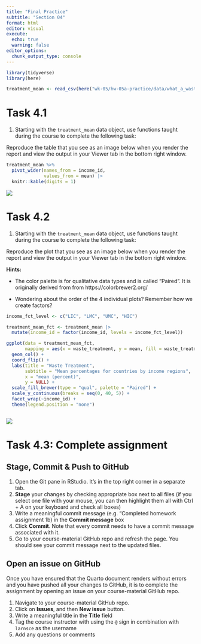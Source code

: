```yaml
---
title: "Final Practice"
subtitle: "Section 04"
format: html
editor: visual
execute: 
  echo: true
  warning: false
editor_options: 
  chunk_output_type: console
---
```


```r
library(tidyverse)
library(here)
```

```r

treatment_mean <- read_csv(here("wk-05/hw-05a-practice/data/what_a_waste/what-a-waste-city-level-data-treatment-mean.csv"))

```

# Task 4.1

1.  Starting with the `treatment_mean` data object, use functions taught during the course to complete the following task:

Reproduce the table that you see as an image below when you render the report and view the output in your Viewer tab in the bottom right window.

```r

treatment_mean %>% 
  pivot_wider(names_from = income_id, 
              values_from = mean) |> 
  knitr::kable(digits = 1)

```

![](img/tbl-01-treatment-by-income-mean.png)

# Task 4.2

1.  Starting with the `treatment_mean` data object, use functions taught during the course to complete the following task:

Reproduce the plot that you see as an image below when you render the report and view the output in your Viewer tab in the bottom right window.

**Hints:**

-   The color palette is for qualitative data types and is called "Paired". It is originally derived from from https://colorbrewer2.org/

-   Wondering about the order of the 4 individual plots? Remember how we create factors?

```r

income_fct_level <- c("LIC", "LMC", "UMC", "HIC") 

treatment_mean_fct <- treatment_mean |> 
  mutate(income_id = factor(income_id, levels = income_fct_level))  

ggplot(data = treatment_mean_fct,
       mapping = aes(x = waste_treatment, y = mean, fill = waste_treatment)) + 
  geom_col() + 
  coord_flip() +
  labs(title = "Waste Treatment", 
       subtitle = "Mean percentages for countries by income regions", 
       x = "mean (percent)", 
       y = NULL) + 
  scale_fill_brewer(type = "qual", palette = "Paired") +
  scale_y_continuous(breaks = seq(0, 40, 5)) +
  facet_wrap(~income_id) +
  theme(legend.position = "none") 



```

![](img/fig-01-treatment-by-income-mean.png)

# Task 4.3: Complete assignment

## Stage, Commit & Push to GitHub

1.  Open the Git pane in RStudio. It's in the top right corner in a separate tab.
2.  **Stage** your changes by checking appropriate box next to all files (if you select one file with your mouse, you can then highlight them all with Ctrl + A on your keyboard and check all boxes)
3.  Write a meaningful commit message (e.g. "Completed homework assignment 1b) in the **Commit message** box
4.  Click **Commit**. Note that every commit needs to have a commit message associated with it.
5.  Go to your course-material GitHub repo and refresh the page. You should see your commit message next to the updated files.

## Open an issue on GitHub

Once you have ensured that the Quarto document renders without errors and you have pushed all your changes to GitHub, it is to complete the assignment by opening an issue on your course-material GitHub repo.

1.  Navigate to your course-material GitHub repo.
2.  Click on **Issues**, and then **New issue** button.
3.  Write a meaningful title in the **Title** field
4.  Tag the course instructor with using the `@` sign in combination with `larnsce` as the username
5.  Add any questions or comments
